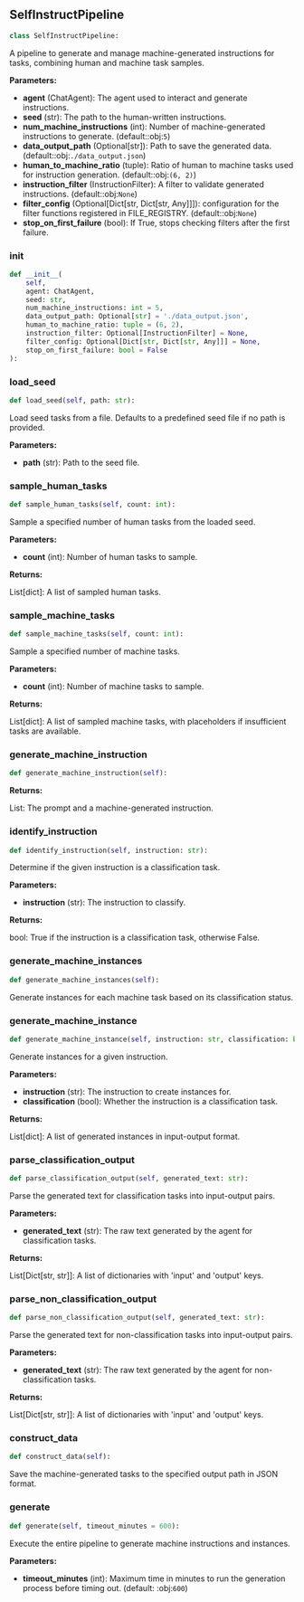 <a id="camel.datagen.self_instruct.self_instruct"></a>

<a id="camel.datagen.self_instruct.self_instruct.SelfInstructPipeline"></a>

## SelfInstructPipeline

```python
class SelfInstructPipeline:
```

A pipeline to generate and manage machine-generated instructions for
tasks, combining human and machine task samples.

**Parameters:**

- **agent** (ChatAgent): The agent used to interact and generate instructions.
- **seed** (str): The path to the human-written instructions.
- **num_machine_instructions** (int): Number of machine-generated instructions to generate. (default::obj:`5`)
- **data_output_path** (Optional[str]): Path to save the generated data. (default::obj:`./data_output.json`)
- **human_to_machine_ratio** (tuple): Ratio of human to machine tasks used for instruction generation. (default::obj:`(6, 2)`)
- **instruction_filter** (InstructionFilter): A filter to validate generated instructions. (default::obj:`None`)
- **filter_config** (Optional[Dict[str, Dict[str, Any]]]): configuration for the filter functions registered in FILE_REGISTRY. (default::obj:`None`)
- **stop_on_first_failure** (bool): If True, stops checking filters after the first failure.

<a id="camel.datagen.self_instruct.self_instruct.SelfInstructPipeline.__init__"></a>

### __init__

```python
def __init__(
    self,
    agent: ChatAgent,
    seed: str,
    num_machine_instructions: int = 5,
    data_output_path: Optional[str] = './data_output.json',
    human_to_machine_ratio: tuple = (6, 2),
    instruction_filter: Optional[InstructionFilter] = None,
    filter_config: Optional[Dict[str, Dict[str, Any]]] = None,
    stop_on_first_failure: bool = False
):
```

<a id="camel.datagen.self_instruct.self_instruct.SelfInstructPipeline.load_seed"></a>

### load_seed

```python
def load_seed(self, path: str):
```

Load seed tasks from a file. Defaults to a predefined seed file if
no path is provided.

**Parameters:**

- **path** (str): Path to the seed file.

<a id="camel.datagen.self_instruct.self_instruct.SelfInstructPipeline.sample_human_tasks"></a>

### sample_human_tasks

```python
def sample_human_tasks(self, count: int):
```

Sample a specified number of human tasks from the loaded seed.

**Parameters:**

- **count** (int): Number of human tasks to sample.

**Returns:**

  List[dict]: A list of sampled human tasks.

<a id="camel.datagen.self_instruct.self_instruct.SelfInstructPipeline.sample_machine_tasks"></a>

### sample_machine_tasks

```python
def sample_machine_tasks(self, count: int):
```

Sample a specified number of machine tasks.

**Parameters:**

- **count** (int): Number of machine tasks to sample.

**Returns:**

  List[dict]: A list of sampled machine tasks, with placeholders if
insufficient tasks are available.

<a id="camel.datagen.self_instruct.self_instruct.SelfInstructPipeline.generate_machine_instruction"></a>

### generate_machine_instruction

```python
def generate_machine_instruction(self):
```

**Returns:**

  List: The prompt and a machine-generated instruction.

<a id="camel.datagen.self_instruct.self_instruct.SelfInstructPipeline.identify_instruction"></a>

### identify_instruction

```python
def identify_instruction(self, instruction: str):
```

Determine if the given instruction is a classification task.

**Parameters:**

- **instruction** (str): The instruction to classify.

**Returns:**

  bool: True if the instruction is a classification task,
otherwise False.

<a id="camel.datagen.self_instruct.self_instruct.SelfInstructPipeline.generate_machine_instances"></a>

### generate_machine_instances

```python
def generate_machine_instances(self):
```

Generate instances for each machine task based on its
classification status.

<a id="camel.datagen.self_instruct.self_instruct.SelfInstructPipeline.generate_machine_instance"></a>

### generate_machine_instance

```python
def generate_machine_instance(self, instruction: str, classification: bool):
```

Generate instances for a given instruction.

**Parameters:**

- **instruction** (str): The instruction to create instances for.
- **classification** (bool): Whether the instruction is a classification task.

**Returns:**

  List[dict]: A list of generated instances in input-output format.

<a id="camel.datagen.self_instruct.self_instruct.SelfInstructPipeline.parse_classification_output"></a>

### parse_classification_output

```python
def parse_classification_output(self, generated_text: str):
```

Parse the generated text for classification tasks into input-output
pairs.

**Parameters:**

- **generated_text** (str): The raw text generated by the agent for classification tasks.

**Returns:**

  List[Dict[str, str]]: A list of dictionaries with 'input' and
'output' keys.

<a id="camel.datagen.self_instruct.self_instruct.SelfInstructPipeline.parse_non_classification_output"></a>

### parse_non_classification_output

```python
def parse_non_classification_output(self, generated_text: str):
```

Parse the generated text for non-classification tasks into
input-output pairs.

**Parameters:**

- **generated_text** (str): The raw text generated by the agent for non-classification tasks.

**Returns:**

  List[Dict[str, str]]: A list of dictionaries with 'input' and
'output' keys.

<a id="camel.datagen.self_instruct.self_instruct.SelfInstructPipeline.construct_data"></a>

### construct_data

```python
def construct_data(self):
```

Save the machine-generated tasks to the specified output path
in JSON format.

<a id="camel.datagen.self_instruct.self_instruct.SelfInstructPipeline.generate"></a>

### generate

```python
def generate(self, timeout_minutes = 600):
```

Execute the entire pipeline to generate machine instructions
and instances.

**Parameters:**

- **timeout_minutes** (int): Maximum time in minutes to run the generation process before timing out. (default: :obj:`600`)
